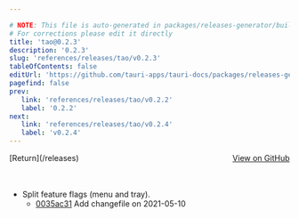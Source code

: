 ```yaml
---

# NOTE: This file is auto-generated in packages/releases-generator/build.ts
# For corrections please edit it directly
title: 'tao@0.2.3'
description: '0.2.3'
slug: 'references/releases/tao/v0.2.3'
tableOfContents: false
editUrl: 'https://github.com/tauri-apps/tauri-docs/packages/releases-generator/build.ts'
pagefind: false
prev:
   link: 'references/releases/tao/v0.2.2'
   label: '0.2.2'
next:
   link: 'references/releases/tao/v0.2.4'
   label: 'v0.2.4'
---
```


<div style="margin-bottom:3rem; display: flex; justify-content: space-between; align-items: center"><span>[Return](/releases)</span><span><a href="https://github.com/tauri-apps/tao/releases/tag/tao-v0.2.3">View on GitHub</a></span></div>

- Split feature flags (menu and tray).
  - [0035ac31](https://github.com/tauri-apps/tao/commit/0035ac31ea32fd1b04339a678e321411b779a5b6) Add changefile on 2021-05-10

